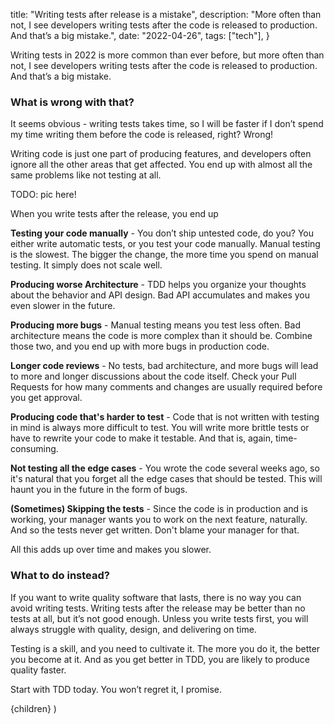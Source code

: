 
  title: "Writing tests after release is a mistake",
  description:
    "More often than not, I see developers writing tests after the code is released to production. And that’s a big mistake.",
  date: "2022-04-26",
  tags: ["tech"],
}

Writing tests in 2022 is more common than ever before, but more often than not, I see developers writing tests after the code is released to production. And that’s a big mistake.

### What is wrong with that?

It seems obvious - writing tests takes time, so I will be faster if I don’t spend my time writing them before the code is released, right? Wrong!

Writing code is just one part of producing features, and developers often ignore all the other areas that get affected. You end up with almost all the same problems like not testing at all.

TODO: pic here!

When you write tests after the release, you end up

**Testing your code manually** - You don’t ship untested code, do you? You either write automatic tests, or you test your code manually. Manual testing is the slowest. The bigger the change, the more time you spend on manual testing. It simply does not scale well.

**Producing worse Architecture** - TDD helps you organize your thoughts about the behavior and API design. Bad API accumulates and makes you even slower in the future.

**Producing more bugs** - Manual testing means you test less often. Bad architecture means the code is more complex than it should be. Combine those two, and you end up with more bugs in production code.

**Longer code reviews** - No tests, bad architecture, and more bugs will lead to more and longer discussions about the code itself. Check your Pull Requests for how many comments and changes are usually required before you get approval.

**Producing code that's harder to test** - Code that is not written with testing in mind is always more difficult to test. You will write more brittle tests or have to rewrite your code to make it testable. And that is, again, time-consuming.

**Not testing all the edge cases** - You wrote the code several weeks ago, so it's natural that you forget all the edge cases that should be tested. This will haunt you in the future in the form of bugs.

**(Sometimes) Skipping the tests** - Since the code is in production and is working, your manager wants you to work on the next feature, naturally. And so the tests never get written. Don't blame your manager for that.

All this adds up over time and makes you slower.

### What to do instead?

If you want to write quality software that lasts, there is no way you can avoid writing tests. Writing tests after the release may be better than no tests at all, but it’s not good enough. Unless you write tests first, you will always struggle with quality, design, and delivering on time.

Testing is a skill, and you need to cultivate it. The more you do it, the better you become at it. And as you get better in TDD, you are likely to produce quality faster.

Start with TDD today. You won’t regret it, I promise.

  <BlogPostLayout meta={meta}>{children}</BlogPostLayout>
)
